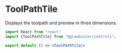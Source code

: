 # ToolPathTile

Displays the toolpath and preview in three dimensions.

```jsx demo toolpath
import React from "react"
import {ToolPathTile} from "@glowbuzzer/controls";

export default () => <ToolPathTile/>
```

